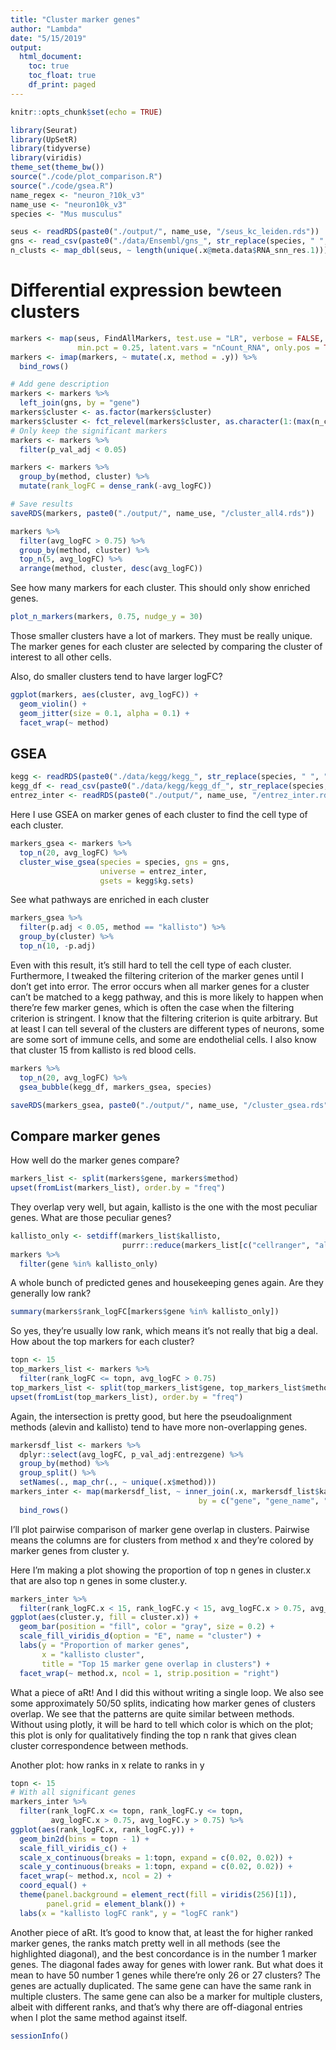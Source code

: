 ```yaml
---
title: "Cluster marker genes"
author: "Lambda"
date: "5/15/2019"
output: 
  html_document:
    toc: true
    toc_float: true
    df_print: paged
---
```


```r
knitr::opts_chunk$set(echo = TRUE)
```

```r
library(Seurat)
library(UpSetR)
library(tidyverse)
library(viridis)
theme_set(theme_bw())
source("./code/plot_comparison.R")
source("./code/gsea.R")
name_regex <- "neuron_?10k_v3"
name_use <- "neuron10k_v3"
species <- "Mus musculus"
```

```r
seus <- readRDS(paste0("./output/", name_use, "/seus_kc_leiden.rds"))
gns <- read_csv(paste0("./data/Ensembl/gns_", str_replace(species, " ", "_"), ".csv"))
n_clusts <- map_dbl(seus, ~ length(unique(.x@meta.data$RNA_snn_res.1)))
```

# Differential expression bewteen clusters
```r
markers <- map(seus, FindAllMarkers, test.use = "LR", verbose = FALSE,
               min.pct = 0.25, latent.vars = "nCount_RNA", only.pos = TRUE)
markers <- imap(markers, ~ mutate(.x, method = .y)) %>% 
  bind_rows()
```

```r
# Add gene description
markers <- markers %>% 
  left_join(gns, by = "gene")
markers$cluster <- as.factor(markers$cluster)
markers$cluster <- fct_relevel(markers$cluster, as.character(1:(max(n_clusts))))
# Only keep the significant markers
markers <- markers %>% 
  filter(p_val_adj < 0.05)
```

```r
markers <- markers %>% 
  group_by(method, cluster) %>% 
  mutate(rank_logFC = dense_rank(-avg_logFC))
```

```r
# Save results
saveRDS(markers, paste0("./output/", name_use, "/cluster_all4.rds"))
```

```r
markers %>% 
  filter(avg_logFC > 0.75) %>% 
  group_by(method, cluster) %>% 
  top_n(5, avg_logFC) %>% 
  arrange(method, cluster, desc(avg_logFC))
```

See how many markers for each cluster. This should only show enriched genes.
```r
plot_n_markers(markers, 0.75, nudge_y = 30)
```

Those smaller clusters have a lot of markers. They must be really unique. The marker genes for each cluster are selected by comparing the cluster of interest to all other cells. 

Also, do smaller clusters tend to have larger logFC?
```r
ggplot(markers, aes(cluster, avg_logFC)) +
  geom_violin() +
  geom_jitter(size = 0.1, alpha = 0.1) +
  facet_wrap(~ method)
```

## GSEA
```r
kegg <- readRDS(paste0("./data/kegg/kegg_", str_replace(species, " ", "_"), ".rds"))
kegg_df <- read_csv(paste0("./data/kegg/kegg_df_", str_replace(species, " ", "_"), ".csv"))
entrez_inter <- readRDS(paste0("./output/", name_use, "/entrez_inter.rds"))
```

Here I use GSEA on marker genes of each cluster to find the cell type of each cluster.
```r
markers_gsea <- markers %>% 
  top_n(20, avg_logFC) %>% 
  cluster_wise_gsea(species = species, gns = gns, 
                    universe = entrez_inter,
                    gsets = kegg$kg.sets)
```

See what pathways are enriched in each cluster
```r
markers_gsea %>% 
  filter(p.adj < 0.05, method == "kallisto") %>% 
  group_by(cluster) %>% 
  top_n(10, -p.adj)
```

Even with this result, it's still hard to tell the cell type of each cluster. Furthermore, I tweaked the filtering criterion of the marker genes until I don't get into error. The error occurs when all marker genes for a cluster can't be matched to a kegg pathway, and this is more likely to happen when there're few marker genes, which is often the case when the filtering criterion is stringent. I know that the filtering criterion is quite arbitrary. But at least I can tell several of the clusters are different types of neurons, some are some sort of immune cells, and some are endothelial cells. I also know that cluster 15 from kallisto is red blood cells.

```r
markers %>% 
  top_n(20, avg_logFC) %>% 
  gsea_bubble(kegg_df, markers_gsea, species)
```

```r
saveRDS(markers_gsea, paste0("./output/", name_use, "/cluster_gsea.rds"))
```

## Compare marker genes
How well do the marker genes compare?
```r
markers_list <- split(markers$gene, markers$method)
upset(fromList(markers_list), order.by = "freq")
```

They overlap very well, but again, kallisto is the one with the most peculiar genes. What are those peculiar genes?
```r
kallisto_only <- setdiff(markers_list$kallisto, 
                         purrr::reduce(markers_list[c("cellranger", "alevin", "star")], union))
markers %>% 
  filter(gene %in% kallisto_only)
```

A whole bunch of predicted genes and housekeeping genes again. Are they generally low rank?
```r
summary(markers$rank_logFC[markers$gene %in% kallisto_only])
```

So yes, they're usually low rank, which means it's not really that big a deal. How about the top markers for each cluster?
```r
topn <- 15
top_markers_list <- markers %>% 
  filter(rank_logFC <= topn, avg_logFC > 0.75)
top_markers_list <- split(top_markers_list$gene, top_markers_list$method)
upset(fromList(top_markers_list), order.by = "freq")
```

Again, the intersection is pretty good, but here the pseudoalignment methods (alevin and kallisto) tend to have more non-overlapping genes. 

```r
markersdf_list <- markers %>% 
  dplyr::select(avg_logFC, p_val_adj:entrezgene) %>% 
  group_by(method) %>% 
  group_split() %>% 
  setNames(., map_chr(., ~ unique(.x$method)))
markers_inter <- map(markersdf_list, ~ inner_join(.x, markersdf_list$kallisto, 
                                          by = c("gene", "gene_name", "description"))) %>% 
  bind_rows()
```

I'll plot pairwise comparison of marker gene overlap in clusters. Pairwise means the columns are for clusters from method x and they're colored by marker genes from cluster y.

Here I'm making a plot showing the proportion of top n genes in cluster.x that are also top n genes in some cluster.y. 
```r
markers_inter %>% 
  filter(rank_logFC.x < 15, rank_logFC.y < 15, avg_logFC.x > 0.75, avg_logFC.y > 0.75) %>% 
ggplot(aes(cluster.y, fill = cluster.x)) +
  geom_bar(position = "fill", color = "gray", size = 0.2) +
  scale_fill_viridis_d(option = "E", name = "cluster") +
  labs(y = "Proportion of marker genes",
       x = "kallisto cluster",
       title = "Top 15 marker gene overlap in clusters") +
  facet_wrap(~ method.x, ncol = 1, strip.position = "right")
```

What a piece of aRt! And I did this without writing a single loop. We also see some approximately 50/50 splits, indicating how marker genes of clusters overlap. We see that the patterns are quite similar between methods. Without using plotly, it will be hard to tell which color is which on the plot; this plot is only for qualitatively finding the top n rank that gives clean cluster correspondence between methods. 

Another plot: how ranks in x relate to ranks in y
```r
topn <- 15
# With all significant genes
markers_inter %>% 
  filter(rank_logFC.x <= topn, rank_logFC.y <= topn,
         avg_logFC.x > 0.75, avg_logFC.y > 0.75) %>% 
ggplot(aes(rank_logFC.x, rank_logFC.y)) +
  geom_bin2d(bins = topn - 1) +
  scale_fill_viridis_c() +
  scale_x_continuous(breaks = 1:topn, expand = c(0.02, 0.02)) +
  scale_y_continuous(breaks = 1:topn, expand = c(0.02, 0.02)) +
  facet_wrap(~ method.x, ncol = 2) +
  coord_equal() +
  theme(panel.background = element_rect(fill = viridis(256)[1]),
        panel.grid = element_blank()) +
  labs(x = "kallisto logFC rank", y = "logFC rank")
```

Another piece of aRt. It's good to know that, at least the for higher ranked marker genes, the ranks match pretty well in all methods (see the highlighted diagonal), and the best concordance is in the number 1 marker genes. The diagonal fades away for genes with lower rank. But what does it mean to have 50 number 1 genes while there're only 26 or 27 clusters? The genes are actually duplicated. The same gene can have the same rank in multiple clusters. The same gene can also be a marker for multiple clusters, albeit with different ranks, and that's why there are off-diagonal entries when I plot the same method against itself.

```r
sessionInfo()
```
